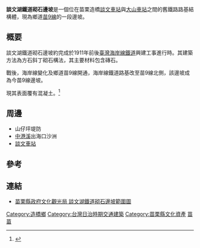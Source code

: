 {{tw monument
| name = 談文湖鐵道砌石邊坡
| formername = 
| image = 
| imagename = 
| othername = 
| formalname = 
| level = 文化景觀
| class = 交通地景
| coordinates = {{Coord|24.6597946|120.8437272|display=inline,title}}
| time = 約1911年
| destroyed =
| date = 2010年4月29日
| material = 磚石 
| location = 苗栗縣造橋鄉<br/>苗9線0k+880-1k060段
| when =
| quantity =
| website =
| reg_url = https://nchdb.boch.gov.tw/assets/overview/culturalLandscape/20100429000002
}}
'''談文湖鐵道砌石邊坡'''是一個位在苗栗造橋[[談文車站|談文車站]]與[[大山車站_(台灣)|大山車站]]之間的舊鐵路路基結構體，現為鄉道[[苗9線|苗9線]]的一段邊坡。

== 概要 ==
談文湖鐵道砌石邊坡約完成於1911年前後[[海岸線_(臺鐵)|臺灣海岸線鐵道]]興建工事進行時。其建築方法為方石斜丁砌石構法，其主要材料包含磚石。

戰後，海岸線變化及鄉道苗9線開通，海岸線鐵道路基改至苗9線北側，該邊坡成為今苗9線邊坡。

現其表面覆有混凝土。<ref>{{Cite web|url=https://nchdb.boch.gov.tw/assets/overview/culturalLandscape/20100429000002|title=國家文化資產網|accessdate=2018-08-19|date=2010-04-29|last=文化部文化資產局|work=文化資產局|archive-date=2019-05-02|archive-url=https://web.archive.org/web/20190502153024/https://nchdb.boch.gov.tw/assets/overview/culturalLandscape/20100429000002|dead-url=no}}</ref>

== 周邊 ==
* 山仔坪堤防
* [[中港溪|中港溪]]出海口沙洲
* [[談文車站|談文車站]]

== 參考 ==
{{reflist}}
== 連結 ==
{{commonscat|}}
*[https://www.mlc.gov.tw/df_ufiles/d/image009.jpg 苗栗縣政府文化觀光局 談文湖鐵道砌石邊坡範圍圖] {{Wayback|url=https://www.mlc.gov.tw/df_ufiles/d/image009.jpg |date=20161221165620 }}

{{台灣鐵路海岸線}}
{{臺灣鐵道史}}
{{苗栗縣歷史建築}}
[[Category:造橋鄉|Category:造橋鄉]]
[[Category:台灣日治時期交通建築|Category:台灣日治時期交通建築]]
[[Category:苗栗縣文化資產|Category:苗栗縣文化資產]]
[[Category:台灣文化景觀|苗]]
[[Category:臺灣鐵路文化資產|苗]]